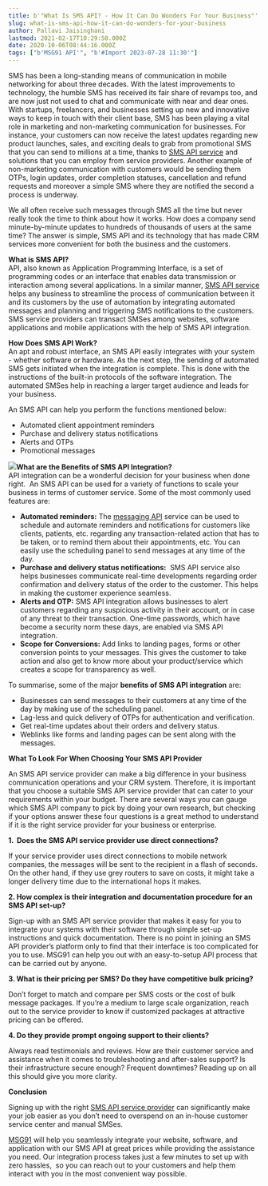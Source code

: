 ```yaml
---
title: b'"What Is SMS API? - How It Can Do Wonders For Your Business"'
slug: what-is-sms-api-how-it-can-do-wonders-for-your-business
author: Pallavi Jaisinghani
lastmod: 2021-02-17T10:29:58.000Z
date: 2020-10-06T08:44:16.000Z
tags: ["b'MSG91 API'", "b'#Import 2023-07-28 11:30'"]
---
```


SMS has been a long-standing means of communication in mobile networking for about three decades. With the latest improvements to technology, the humble SMS has received its fair share of revamps too, and are now just not used to chat and communicate with near and dear ones. With startups, freelancers, and businesses setting up new and innovative ways to keep in touch with their client base, SMS has been playing a vital role in marketing and non-marketing communication for businesses. For instance, your customers can now receive the latest updates regarding new product launches, sales, and exciting deals to grab from promotional SMS that you can send to millions at a time, thanks to [SMS API service](https://msg91.com/transactional-sms/) and solutions that you can employ from service providers. Another example of non-marketing communication with customers would be sending them OTPs, login updates, order completion statuses, cancellation and refund requests and moreover a simple SMS where they are notified the second a process is underway.  
  
We all often receive such messages through SMS all the time but never really took the time to think about how it works. How does a company send minute-by-minute updates to hundreds of thousands of users at the same time? The answer is simple, SMS API and its technology that has made CRM services more convenient for both the business and the customers.  


**What is SMS API?**  
API, also known as Application Programming Interface, is a set of programming codes or an interface that enables data transmission or interaction among several applications. In a similar manner, [SMS API service](https://msg91.com/one-api/) helps any business to streamline the process of communication between it and its customers by the use of automation by integrating automated messages and planning and triggering SMS notifications to the customers. SMS service providers can transact SMSes among websites, software applications and mobile applications with the help of SMS API integration.  
  
**How Does SMS API Work?**  
An apt and robust interface, an SMS API easily integrates with your system - whether software or hardware. As the next step, the sending of automated SMS gets initiated when the integration is complete. This is done with the instructions of the built-in protocols of the software integration. The automated SMSes help in reaching a larger target audience and leads for your business.

An SMS API can help you perform the functions mentioned below:

* Automated client appointment reminders
* Purchase and delivery status notifications
* Alerts and OTPs
* Promotional messages

![](https://images-msg91.s3.ap-south-1.amazonaws.com/2021/02/Screenshot-2021-02-17-at-3.54.00-PM.png)**What are the Benefits of SMS API Integration?**  
API integration can be a wonderful decision for your business when done right.  An SMS API can be used for a variety of functions to scale your business in terms of customer service. Some of the most commonly used features are:

* **Automated reminders:** The [messaging API](https://msg91.com/one-api/) service can be used to schedule and automate reminders and notifications for customers like clients, patients, etc. regarding any transaction-related action that has to be taken, or to remind them about their appointments, etc. You can easily use the scheduling panel to send messages at any time of the day.
* **Purchase and delivery status notifications:**  SMS API service also helps businesses communicate real-time developments regarding order confirmation and delivery status of the order to the customer. This helps in making the customer experience seamless.
* **Alerts and OTP:** SMS API integration allows businesses to alert customers regarding any suspicious activity in their account, or in case of any threat to their transaction. One-time passwords, which have become a security norm these days, are enabled via SMS API integration.
* **Scope for Conversions:** Add links to landing pages, forms or other conversion points to your messages. This gives the customer to take action and also get to know more about your product/service which creates a scope for transparency as well.

To summarise, some of the major **benefits of SMS API integration** are:

* Businesses can send messages to their customers at any time of the day by making use of the scheduling panel.
* Lag-less and quick delivery of OTPs for authentication and verification.
* Get real-time updates about their orders and delivery status.
* Weblinks like forms and landing pages can be sent along with the messages.

**What To Look For When Choosing Your SMS API Provider**  
  
An SMS API service provider can make a big difference in your business communication operations and your CRM system. Therefore, it is important that you choose a suitable SMS API service provider that can cater to your requirements within your budget. There are several ways you can gauge which SMS API company to pick by doing your own research, but checking if your options answer these four questions is a great method to understand if it is the right service provider for your business or enterprise.

**1.  ****Does the SMS API service provider use direct connections?******

If your service provider uses direct connections to mobile network companies, the messages will be sent to the recipient in a flash of seconds. On the other hand, if they use grey routers to save on costs, it might take a longer delivery time due to the international hops it makes.

**2. ****How complex is their integration and documentation procedure for an SMS API set-up?******

Sign-up with an SMS API service provider that makes it easy for you to integrate your systems with their software through simple set-up instructions and quick documentation. There is no point in joining an SMS API provider’s platform only to find that their interface is too complicated for you to use. MSG91 can help you out with an easy-to-setup API process that can be carried out by anyone.

**3. ****What is their pricing per SMS? Do they have competitive bulk pricing?******

Don’t forget to match and compare per SMS costs or the cost of bulk message packages. If you’re a medium to large scale organization, reach out to the service provider to know if customized packages at attractive pricing can be offered.

**4. ****Do they provide prompt ongoing support to their clients?******

Always read testimonials and reviews. How are their customer service and assistance when it comes to troubleshooting and after-sales support? Is their infrastructure secure enough? Frequent downtimes? Reading up on all this should give you more clarity.  


**Conclusion**  
  
Signing up with the right [SMS API service provider](https://msg91.com/transactional-sms/) can significantly make your job easier as you don’t need to overspend on an in-house customer service center and manual SMSes.  
  
[MSG91](https://msg91.com/) will help you seamlessly integrate your website, software, and application with our SMS API at great prices while providing the assistance you need. Our integration process takes just a few minutes to set up with zero hassles,  so you can reach out to your customers and help them interact with you in the most convenient way possible.

                                                                                                                                                                                                                                                                                                                                                                                                                                                                                                                                                                                                                                                                                                                                                                                                                                                                                                                                                                                                                                                                                                                                                                                         


